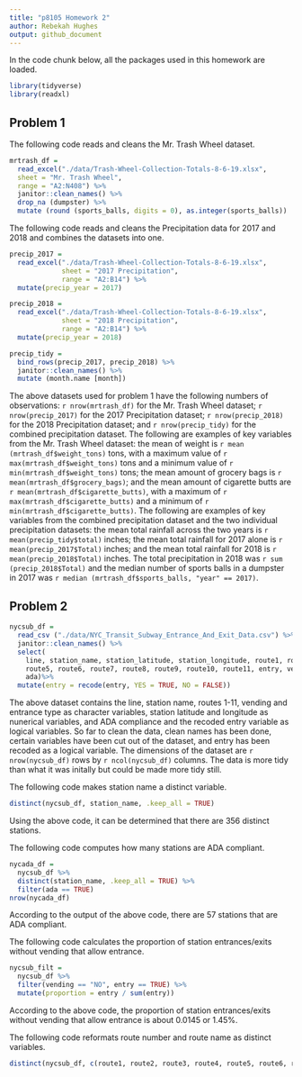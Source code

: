 ```yaml
---
title: "p8105 Homework 2"
author: Rebekah Hughes
output: github_document
---
```


In the code chunk below, all the packages used in this homework are loaded.

```r
library(tidyverse)
library(readxl)
```


## Problem 1

The following code reads and cleans the Mr. Trash Wheel dataset.

```r
mrtrash_df = 
  read_excel("./data/Trash-Wheel-Collection-Totals-8-6-19.xlsx", 
  sheet = "Mr. Trash Wheel",
  range = "A2:N408") %>%
  janitor::clean_names() %>%
  drop_na (dumpster) %>% 
  mutate (round (sports_balls, digits = 0), as.integer(sports_balls))
```

The following code reads and cleans the Precipitation data for 2017 and 2018 and combines the datasets into one.

```r
precip_2017 =
  read_excel("./data/Trash-Wheel-Collection-Totals-8-6-19.xlsx",
             sheet = "2017 Precipitation",
             range = "A2:B14") %>% 
  mutate(precip_year = 2017)

precip_2018 =
  read_excel("./data/Trash-Wheel-Collection-Totals-8-6-19.xlsx",
             sheet = "2018 Precipitation",
             range = "A2:B14") %>% 
  mutate(precip_year = 2018)

precip_tidy =
  bind_rows(precip_2017, precip_2018) %>% 
  janitor::clean_names() %>% 
  mutate (month.name [month])
```

The above datasets used for problem 1 have the following numbers of observations: `r nrow(mrtrash_df)` for the Mr. Trash Wheel dataset; `r nrow(precip_2017)` for the 2017 Precipitation dataset; `r nrow(precip_2018)` for the 2018 Precipitation dataset; and `r nrow(precip_tidy)` for the combined precipitation dataset. The following are examples of key variables from the Mr. Trash Wheel dataset: the mean of weight is `r mean (mrtrash_df$weight_tons)` tons, with a maximum value of `r max(mrtrash_df$weight_tons)` tons and a minimum value of `r min(mrtrash_df$weight_tons)` tons; the mean amount of grocery bags is `r mean(mrtrash_df$grocery_bags)`; and the mean amount of cigarette butts are `r mean(mrtrash_df$cigarette_butts)`, with a maximum of `r max(mrtrash_df$cigarette_butts)` and a minimum of `r min(mrtrash_df$cigarette_butts)`. The following are examples of key variables from the combined precipitation dataset and the two individual precipitation datasets: the mean total rainfall across the two years is `r mean(precip_tidy$total)` inches; the mean total rainfall for 2017 alone is `r mean(precip_2017$Total)` inches; and the mean total rainfall for 2018 is `r mean(precip_2018$Total)` inches. The total precipitation in 2018 was `r sum (precip_2018$Total)` and the median number of sports balls in a dumpster in 2017 was `r median (mrtrash_df$sports_balls, "year" == 2017)`.

## Problem 2

```r
nycsub_df = 
  read_csv ("./data/NYC_Transit_Subway_Entrance_And_Exit_Data.csv") %>%
  janitor::clean_names() %>%
  select(
    line, station_name, station_latitude, station_longitude, route1, route2, route3,route4,
    route5, route6, route7, route8, route9, route10, route11, entry, vending, entrance_type,
    ada)%>%
  mutate(entry = recode(entry, YES = TRUE, NO = FALSE))
```

The above dataset contains the line, station name, routes 1-11, vending and entrance type as character variables, station latitude and longitude as nunerical variables, and ADA compliance and the recoded entry variable as logical variables. So far to clean the data, clean names has been done, certain variables have been cut out of the dataset, and entry has been recoded as a logical variable. The dimensions of the dataset are `r nrow(nycsub_df)` rows by `r ncol(nycsub_df)` columns. The data is more tidy than what it was initally but could be made more tidy still.

The following code makes station name a distinct variable.

```r
distinct(nycsub_df, station_name, .keep_all = TRUE)
```

Using the above code, it can be determined that there are 356 distinct stations.

The following code computes how many stations are ADA compliant.

```r
nycada_df =
  nycsub_df %>% 
  distinct(station_name, .keep_all = TRUE) %>% 
  filter(ada == TRUE)
nrow(nycada_df)
```

According to the output of the above code, there are 57 stations that are ADA compliant.

The following code calculates the proportion of station entrances/exits without vending that allow entrance.

```r
nycsub_filt = 
  nycsub_df %>%
  filter(vending == "NO", entry == TRUE) %>%
  mutate(proportion = entry / sum(entry))
```

According to the above code, the proportion of station entrances/exits without vending that allow entrance is about 0.0145 or 1.45%.

The following code reformats route number and route name as distinct variables.

```r
distinct(nycsub_df, c(route1, route2, route3, route4, route5, route6, route7, route8, route9, route10, route11), .keep_all = TRUE)
```


